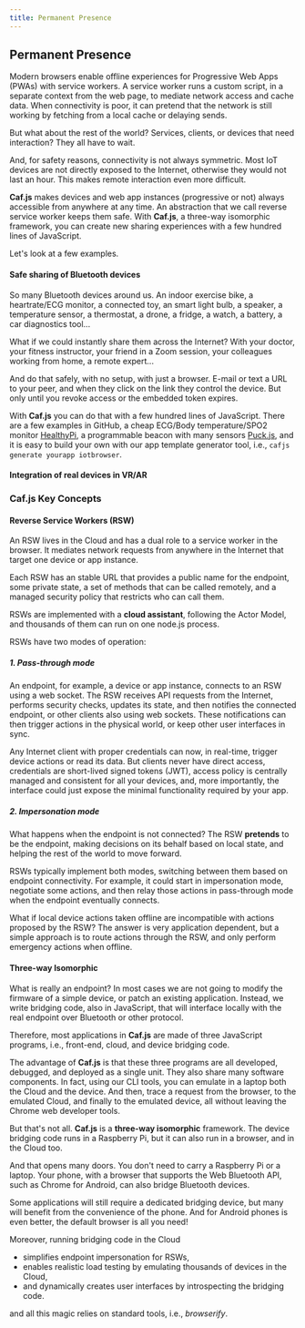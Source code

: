 ```yaml
---
title: Permanent Presence
---
```

## Permanent Presence

Modern browsers enable offline experiences for Progressive Web Apps (PWAs) with service workers. A service worker runs a custom script, in a separate context from the web page, to mediate network access and cache data. When  connectivity is poor, it can pretend that the network is still working by fetching from a local cache or delaying sends.

But what about the rest of the world? Services, clients, or devices that need  interaction? They all have to wait.

And, for safety reasons, connectivity is not always symmetric. Most IoT devices are not directly exposed to the Internet, otherwise they would not last an hour.
This makes remote interaction even more difficult.

**Caf.js** makes devices and web app instances (progressive or not) always accessible from anywhere at any time. An abstraction that we call reverse service worker keeps them safe. With **Caf.js**, a three-way isomorphic framework, you can create new sharing experiences with a few hundred lines of JavaScript.

Let's look at a few examples.

#### Safe sharing of Bluetooth devices

So many Bluetooth devices around us. An indoor exercise bike, a heartrate/ECG monitor, a connected toy, an smart light bulb, a speaker, a temperature sensor, a thermostat, a drone, a fridge, a watch, a battery, a car diagnostics tool...

What if we could instantly share them across the Internet? With your doctor, your fitness instructor, your friend in a Zoom session, your colleagues working from home, a remote expert...

And do that safely, with no setup, with just a browser. E-mail or text a URL to your peer, and when they click on the link they control the device. But only until you revoke access or the embedded token expires.

With **Caf.js** you can do that with a few hundred lines of JavaScript. There are a few examples in GitHub, a cheap ECG/Body temperature/SPO2 monitor [HealthyPi](https://github.com/cafjs/caf_healthypi.git), a programmable beacon with many sensors [Puck.js](https://github.com/cafjs/caf_hellopuckjs.git), and it is easy to build your own with our app template generator tool, i.e., `cafjs generate yourapp iotbrowser`.

#### Integration of real devices in VR/AR



### Caf.js Key Concepts

#### Reverse Service Workers (RSW)

An RSW lives in the Cloud and has a dual role to a service worker in the browser. It mediates network requests from anywhere in the Internet that target one device or app instance.

Each RSW has an stable URL that provides a public name for the endpoint, some private state, a set of methods that can be called remotely, and a managed security policy that restricts who can call them.

RSWs are implemented with a **cloud assistant**, following the Actor Model, and thousands of them can run on one node.js process.

RSWs have two modes of operation:

##### 1. Pass-through mode

An endpoint, for example, a device or app instance, connects to an RSW using a web socket. The RSW receives API requests from the Internet, performs security checks, updates its state, and then notifies the connected endpoint, or other clients also using web sockets. These notifications can then trigger actions in the physical world, or keep other user interfaces in sync.

Any Internet client with proper credentials can now, in real-time, trigger device actions or read its data. But clients never have direct access, credentials are short-lived signed tokens (JWT), access policy is centrally managed and consistent for all your devices, and, more importantly, the interface could just expose the minimal functionality required by your app.


##### 2. Impersonation mode

What happens when the endpoint is not connected? The RSW **pretends** to be the endpoint, making decisions on its behalf based on local state, and helping the rest of the world to move forward.

RSWs typically implement both modes, switching between them based on endpoint connectivity. For example, it could start in impersonation mode, negotiate some actions, and then relay those actions in pass-through mode when the endpoint eventually connects.

What if local device actions taken offline are incompatible with actions proposed by the RSW? The answer is very application dependent, but a simple approach is to route actions through the RSW, and only perform emergency actions when offline.

#### Three-way Isomorphic

What is really an endpoint? In most cases we are not going to modify the firmware of a simple device, or patch an existing application. Instead, we write bridging code, also in JavaScript, that will interface locally with the real endpoint over Bluetooth or other protocol.

Therefore, most applications in **Caf.js** are made of three JavaScript programs, i.e., front-end, cloud, and device bridging code.

The advantage of **Caf.js** is that these three programs are all developed, debugged, and deployed as a single unit. They also share many software components. In fact, using our CLI tools, you can emulate in a laptop both the Cloud and the device. And then, trace a request from the browser, to the emulated Cloud, and finally to the emulated device, all without leaving the Chrome web developer tools.

But that's not all. **Caf.js** is a **three-way isomorphic** framework. The device bridging code runs in a Raspberry Pi, but it can also run in a browser, and in the Cloud too.

And that opens many doors. You don't need to carry a Raspberry Pi or a laptop. Your phone, with a browser that supports the Web Bluetooth API, such as Chrome for Android, can also bridge Bluetooth devices.

Some applications will still require a  dedicated bridging device, but many will benefit from the convenience of the phone. And for Android phones is even better, the default browser is all you need!

Moreover, running bridging code in the Cloud

* simplifies endpoint impersonation for RSWs,
* enables realistic load testing by emulating thousands of devices in the Cloud,
* and dynamically creates user interfaces by introspecting the bridging code.

and all this magic relies on standard tools, i.e.,  *browserify*.
